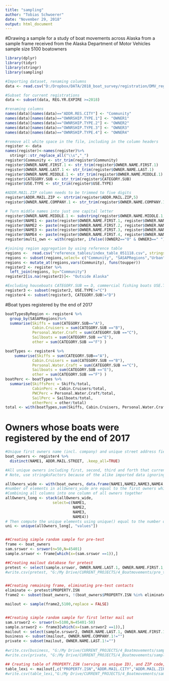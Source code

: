 ```yaml
---
title: "sampling"
author: "Tobias Schwoerer"
date: "November 29, 2018"
output: html_document
---
```


#Drawing a sample for a study of boat movements across Alaska from a sample frame received from the Alaska Department of Motor Vehicles 
sample size 5100 boatowners

```r
library(dplyr)
library(tidyr)
library(stringr)
library(sampling)

#Importing dataset, renaming columns
data <- read.csv("D:/Dropbox/DATA/2018_boat_survey/registration/DMV_registered_boats_data_2017.csv", stringsAsFactors=FALSE)

#Subset for current registrations
data <- subset(data, REG.YR.EXPIRE >=2018)

#renaming columns
names(data)[names(data)=="ADDR.RES.CITY"] <- "Community"
names(data)[names(data)=="OWNRSHIP.TYPE.1"] <- "OWNER1"
names(data)[names(data)=="OWNRSHIP.TYPE.2"] <- "OWNER2"
names(data)[names(data)=="OWNRSHIP.TYPE.3"] <- "OWNER3"
names(data)[names(data)=="OWNRSHIP.TYPE.4"] <- "OWNER4"

#remove all white space in the file, including in the column headers
register <- data
names(register)<-names(register)%>% 
  stringr::str_replace_all("\\s","_")
register$Community <- str_trim(register$Community)
register$OWNER.NAME.FIRST.1 <- str_trim(register$OWNER.NAME.FIRST.1)
register$OWNER.NAME.LAST.1 <- str_trim(register$OWNER.NAME.LAST.1)
register$OWNER.NAME.MIDDLE.1 <- str_trim(register$OWNER.NAME.MIDDLE.1)
register$CATEGORY.SUB <- str_trim(register$CATEGORY.SUB)
register$USE.TYPE <- str_trim(register$USE.TYPE)

#ADDR.MAIL.ZIP column needs to be trimmed to five digits
register$ADDR.MAIL.ZIP <- strtrim(register$ADDR.MAIL.ZIP,5)
register$OWNER.NAME.COMPANY.1 <- str_trim(register$OWNER.NAME.COMPANY.1)

# Turn middle names into just one capital letter
register$OWNER.NAME.MIDDLE.1 <- substring(register$OWNER.NAME.MIDDLE.1, 1, 1)
register$NAME1 <- paste(register$OWNER.NAME.FIRST.1, register$OWNER.NAME.MIDDLE.1, register$OWNER.NAME.LAST.1, register$OWNER.NAME.COMPANY.1, sep=" ")
register$NAME2 <- paste(register$OWNER.NAME.FIRST.2, register$OWNER.NAME.MIDDLE.2, register$OWNER.NAME.LAST.2, register$OWNER.NAME.COMPANY.2, sep=" ")
register$NAME3 <- paste(register$OWNER.NAME.FIRST.3, register$OWNER.NAME.MIDDLE.3, register$OWNER.NAME.LAST.3, register$OWNER.NAME.COMPANY.3, sep=" ")
register$NAME4 <- paste(register$OWNER.NAME.FIRST.4, register$OWNER.NAME.MIDDLE.4, register$OWNER.NAME.LAST.4, register$OWNER.NAME.COMPANY.4, sep=" ")
register$multi_own <- with(register, ifelse((OWNER2=="O" & OWNER3==" "),2,ifelse((OWNER3=="O" & OWNER4==" "),3,ifelse((OWNER4=="O"|OWNER4=="S"),4,1))))

#joining region aggregation by using reference table
regions <-  read.csv("reference_tables/index_table_051118.csv", stringsAsFactors=FALSE)
regions <- subset(regions,select= c("Community", "SASAPRegions","Urban"))
regions <- mutate_at(regions,vars(Community), funs(toupper))
register2 <- register %>%
  left_join(regions, by="Community")
register2[is.na(register2)]<- "Outside Alaska"

#Excluding houseboats CATEGORY.SUB == D, commercial fishing boats USE.TYPE == C
register3 <- subset(register2, USE.TYPE!="C")
register4 <- subset(register3, CATEGORY.SUB!="D")
```

#Boat types registered by the end of 2017
```r
boatTypesByRegion <- register4 %>%
  group_by(SASAPRegions)%>%
  summarise(Skiffs = sum(CATEGORY.SUB=="A"),
            Cabin.Cruisers = sum(CATEGORY.SUB =="B"),
            Personal.Water.Craft = sum(CATEGORY.SUB =="C"),
            Sailboats = sum(CATEGORY.SUB =="E"),
            other = sum(CATEGORY.SUB =="F") )

boatTypes <- register4 %>%
    summarise(Skiffs = sum(CATEGORY.SUB=="A"),
            Cabin.Cruisers = sum(CATEGORY.SUB =="B"),
            Personal.Water.Craft = sum(CATEGORY.SUB =="C"),
            Sailboats = sum(CATEGORY.SUB =="E"),
            other = sum(CATEGORY.SUB =="F") )
boatPerc <- boatTypes %>%
  summarise(SkiffsPerc = Skiffs/total,
            CabinPerc = Cabin.Cruisers/total,
            PWCPerc = Personal.Water.Craft/total,
            SailPerc = Sailboats/total,
            otherPerc = other/total)
total <- with(boatTypes,sum(Skiffs, Cabin.Cruisers, Personal.Water.Craft, Sailboats, other))
```

# Owners whose boats were registered by the end of 2017
```r
#Unique first owners name (incl. company) and unique street address field
boat_owners <- register4 %>%
  distinct(NAME1, ADDR.MAIL.STREET, .keep_all=TRUE)

#All unique owners including first, second, third and forth that currently have registered boats.
# Note, use stringAsFactors because of the alike imported data ignoring factors. 

allOwners_wide <- with(boat_owners, data.frame(NAME1,NAME2,NAME3,NAME4,stringsAsFactors=FALSE))
#number of elements in allOwners_wide are equal to the first owners which made up the sample frame
#Combining all columns into one column of all owners together
allOwners_long <- stack(allOwners_wide, 
                     select=c(NAME1, 
                              NAME2, 
                              NAME3,
                              NAME4))
# Then compute the unique elements using unique() equal to the number of unique boat owners with registered boats
uni <- unique(allOwners_long[, "values"])


##Creating simple random sample for pre-test
frame <- boat_owners
sam.srswor <- srswor(n=50,N=45401)
sample.srswor <- frame[which(x=(sam.srswor ==1)),]

##Creating mailout database for pretest
pretest <- select(sample.srswor, OWNER.NAME.LAST.1, OWNER.NAME.FIRST.1, OWNER.NAME.MIDDLE.1, OWNER.NAME.SFX.1, OWNER.NAME.COMPANY.1, ADDR.MAIL.STREET, ADDR.MAIL.EXTRA.LINE, ADDR.MAIL.CITY, ADDR.MAIL.STATE, ADDR.MAIL.COUNTRY, ADDR.MAIL.ZIP , PROPERTY.ISN, CATEGORY.SUB, USE.TYPE)
#write.csv(pretest, "G:/My Drive/CURRENT_PROJECTS/4_Boatmovements/pre_test/pretest_contacts.csv")


##Creating remaining frame, eliminating pre-test contacts
eliminate <- pretest$PROPERTY.ISN
frame2 <- subset(boat_owners, !(boat_owners$PROPERTY.ISN %in% eliminate))

mailout <- sample(frame2,5100,replace = FALSE)


##Creating simple random sample for first letter mail out
sam.srswor2 <- srswor(n=5100,N=45401-50)
sample.srswor2 <- frame3[which(x=(sam.srswor2 ==1)),]
mailout <- select(sample.srswor2, OWNER.NAME.LAST.1, OWNER.NAME.FIRST.1, OWNER.NAME.MIDDLE.1, OWNER.NAME.SFX.1, OWNER.NAME.COMPANY.1, ADDR.MAIL.STREET, ADDR.MAIL.EXTRA.LINE, ADDR.MAIL.CITY, ADDR.MAIL.STATE, ADDR.MAIL.COUNTRY, ADDR.MAIL.ZIP , PROPERTY.ISN, CATEGORY.SUB, USE.TYPE)
business <- subset(mailout, OWNER.NAME.COMPANY.1!="")
private <- subset(mailout, OWNER.NAME.LAST.1!="")
  
#write.csv(business, "G:/My Drive/CURRENT_PROJECTS/4_Boatmovements/sampling/business_mailout.csv")
#write.csv(private, "G:/My Drive/CURRENT_PROJECTS/4_Boatmovements/sampling/private_mailout.csv")

## Creating table of PROPERTY.ISN (serving as unique ID), and ZIP code, for research subject payment documentation
table_lexi <- mailout[,c("PROPERTY.ISN","ADDR.MAIL.CITY","ADDR.MAIL.ZIP")]
#write.csv(table_lexi,"G:/My Drive/CURRENT_PROJECTS/4_Boatmovements/sampling/table_lexi.csv")
```
